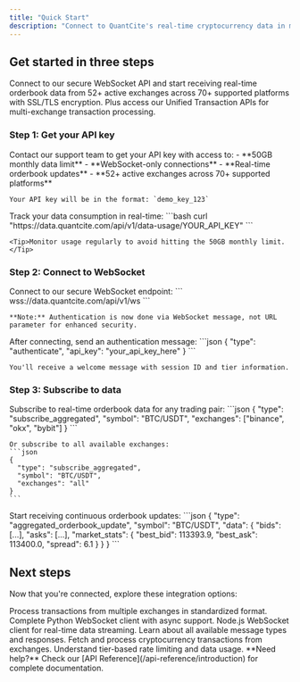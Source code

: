 ```yaml
---
title: "Quick Start"
description: "Connect to QuantCite's real-time cryptocurrency data in minutes"
---
```


## Get started in three steps

Connect to our secure WebSocket API and start receiving real-time orderbook data from 52+ active exchanges across 70+ supported platforms with SSL/TLS encryption. Plus access our Unified Transaction APIs for multi-exchange transaction processing.

### Step 1: Get your API key

<AccordionGroup>
  <Accordion icon="key" title="Obtain API credentials">
    Contact our support team to get your API key with access to:
    - **50GB monthly data limit**
    - **WebSocket-only connections** 
    - **Real-time orderbook updates**
    - **52+ active exchanges across 70+ supported platforms**
    
    Your API key will be in the format: `demo_key_123`
  </Accordion>
  <Accordion icon="chart-line" title="Monitor your usage">
    Track your data consumption in real-time:
    ```bash
    curl "https://data.quantcite.com/api/v1/data-usage/YOUR_API_KEY"
    ```
    
    <Tip>Monitor usage regularly to avoid hitting the 50GB monthly limit.</Tip>
  </Accordion>
</AccordionGroup>

### Step 2: Connect to WebSocket

<AccordionGroup>
  <Accordion icon="wifi" title="Establish secure WebSocket connection">
    Connect to our secure WebSocket endpoint:
    ```
    wss://data.quantcite.com/api/v1/ws
    ```
    
    **Note:** Authentication is now done via WebSocket message, not URL parameter for enhanced security.
  </Accordion>
  <Accordion icon="handshake" title="Authenticate your session">
    After connecting, send an authentication message:
    ```json
    {
      "type": "authenticate",
      "api_key": "your_api_key_here"
    }
    ```
    
    You'll receive a welcome message with session ID and tier information.
  </Accordion>
</AccordionGroup>

### Step 3: Subscribe to data

<AccordionGroup>
  <Accordion icon="chart-candlestick" title="Subscribe to orderbook updates">
    Subscribe to real-time orderbook data for any trading pair:
    ```json
    {
      "type": "subscribe_aggregated",
      "symbol": "BTC/USDT",
      "exchanges": ["binance", "okx", "bybit"]
    }
    ```
    
    Or subscribe to all available exchanges:
    ```json
    {
      "type": "subscribe_aggregated", 
      "symbol": "BTC/USDT",
      "exchanges": "all"
    }
    ```
  </Accordion>
  <Accordion icon="stream" title="Receive real-time updates">
    Start receiving continuous orderbook updates:
    ```json
    {
      "type": "aggregated_orderbook_update",
      "symbol": "BTC/USDT",
      "data": {
        "bids": [...],
        "asks": [...],
        "market_stats": {
          "best_bid": 113393.9,
          "best_ask": 113400.0,
          "spread": 6.1
        }
      }
    }
    ```
  </Accordion>
</AccordionGroup>

## Next steps

Now that you're connected, explore these integration options:

<CardGroup cols={2}>

<Card title="Unified Transaction APIs" icon="database" href="/api-reference/unified/overview">
  Process transactions from multiple exchanges in standardized format.
</Card>

<Card title="Python Client" icon="python" href="/examples/python">
  Complete Python WebSocket client with async support.
</Card>

<Card title="JavaScript Client" icon="js" href="/examples/javascript">
  Node.js WebSocket client for real-time data streaming.
</Card>

<Card title="WebSocket Messages" icon="message" href="/websocket/messages">
  Learn about all available message types and responses.
</Card>

<Card title="Transaction Processing" icon="arrows-rotate" href="/api-reference/unified/transactions">
  Fetch and process cryptocurrency transactions from exchanges.
</Card>

<Card title="Rate Limits" icon="gauge-high" href="/examples/rate-limits">
  Understand tier-based rate limiting and data usage.
</Card>

</CardGroup>

<Note>
  **Need help?** Check our [API Reference](/api-reference/introduction) for complete documentation.
</Note>
